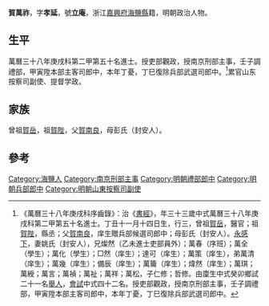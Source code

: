 {{明清人物信息框
| 姓名 = 賀萬祚
| 原名 =
| 圖片名稱= 
| 圖片大小 =
| 圖片說明 = 
| 最高職務 = 山東按察司副使
| 國家 = 大明 
| 爵位 =
| 籍貫 = 浙江[[海鹽縣|海鹽縣]]
| 族裔 = 
| 字號 = 字孝延，號立庵
| 諡號 =
| 出生日期 = 萬曆五年（1577年）十一月十四日
| 出生地點 =
| 逝世日期 = 卒年不詳
| 逝世地點 =
| 墓葬 =
| 配偶 = 姚氏（封安人）
| 親屬 = 
| 出身 =
* 萬曆三十八年庚戌科進士出身
| 經歷 =
| 著作 =  
}}
'''賀萬祚'''{{BD|1577年||？年||}}，字'''孝延'''，號'''立庵'''，浙江[[嘉興府|嘉興府]][[海鹽縣|海鹽縣]]籍，明朝政治人物。

== 生平 ==
萬曆三十八年庚戌科第二甲第五十名進士。授吏部觀政，授南京刑部主事，壬子調禮部，甲寅陞本部主客司郎中，本年丁憂，丁巳復除兵部武選司郎中。<ref>《萬曆三十八年庚戌科序齒錄》：治《[[書經|書經]]》，年三十三歲中式萬曆三十八年庚戌科第二甲第五十名進士。丁丑十一月十四日生，行三，曾祖[[賀岳|賀岳]]，醫官；祖[[賀陛|賀陛]]，縣丞；父[[賀南良|賀南良]]，庠生贈兵部候選司郎中；母彭氏（封安人）。[[永感下|永感下]]，妻姚氏（封安人），兄燦然（乙未進士吏部員外）；萬春（序班）；萬全（學生）；萬化（學生）；□然（庠生）；達可（庠生）；萬策（庠生），弟萬清（庠生）；萬幾（庠生）；備辰（庠生）；萬籥（庠生）；煒然（庠生）；萬琪；萬綬；萬言；萬禎；萬祉；萬祥；萬松，子仁修；哲修。由廩生中式癸卯鄉試二十一名[[舉人|舉人]]，[[會試|會試]]中式四十二名。授吏部觀政，授南京刑部主事，壬子調禮部，甲寅陞本部主客司郎中，本年丁憂，丁巳復除兵部武選司郎中。</ref>累官山东按察司副使、提督学政。

== 家族 ==
曾祖[[賀岳|賀岳]]，祖[[賀陛|賀陛]]，父[[賀南良|賀南良]]，母彭氏（封安人）。

==參考==
{{reflist}}

{{萬曆三十八年庚戌科殿试金榜}}

{{Authority control}}

{{DEFAULTSORT:He賀}}
[[Category:海鹽人|Category:海鹽人]]
[[Category:南京刑部主事|Category:南京刑部主事]]
[[Category:明朝禮部郎中|Category:明朝禮部郎中]]
[[Category:明朝兵部郎中|Category:明朝兵部郎中]]
[[Category:明朝山東按察司副使|Category:明朝山東按察司副使]]


{{明朝人物小作品}}